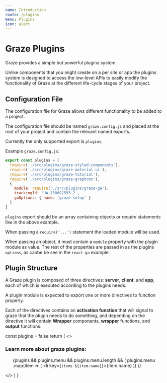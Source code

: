 ```yaml
---
name: Introduction
route: /plugins
menu: Plugins
icon: alert
---
```


# Graze Plugins

Graze provides a simple but powerful plugins system.

Unlike components that you might create on a per site or app the plugins system is designed to access the low-level APIs to easily modify the functionality of Graze at the different life-cycle stages of your project.

## Configuration File

The configuration file for Graze allows different functionality to be added to a project.

The configuration file should be named `graze.config.js` and placed at the root of your project and contain the relevant named exports.

Currently the only supported export is `plugins`.

Example `graze.config.js`:

```js
export const plugins = [
  require('./src/plugins/graze-styled-components'),
  require('./src/plugins/graze-material-ui'),
  require('./src/plugins/graze-tutorial'),
  require('./src/plugins/graze-graphcms'),
  {
    module: require('./src/plugins/graze-ga'),
    trackingId: 'UA-138092593-2',
    gaOptions: { name: 'graze-setup' }
  }
]

```

`plugins` export should be an array containing objects or require
statements like in the above example.

When passing a `require('...')` statement the loaded module will be
used.

When passing an object, it must contain a `module` property with the 
plugin module as value. The rest of the properties are passed in as the plugins `options`, as canbe be see in the `react-ga` example.

## Plugin Structure

A Graze plugin is composed of three directives: **server**, **client**, and **app**, each of which is executed according to the plugins needs.

A plugin module is expected to export one or more directives to function properly.

Each of the directives contains an **activation function** that will signal to graze that the plugin needs to do something, and depending on the directive it will contain **Wrapper** components, **wrapper** functions, and **output** functions.

  const plugins = false
  return (
    <>
      <h3>Learn more about graze plugins:</h3>
      <div>
        <ul>
          {plugins && plugins.menu && plugins.menu.length && (
            plugins.menu
              .map(item => (
                <li key={`items ${item.name}`}><Link to={item.route}>{item.name}</Link></li>
              ))
          )}
        </ul>
      </div>
    </>
  )
}

<MyMenus />
